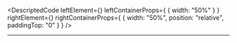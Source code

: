 
<DescriptedCode
  leftElement={<AssetApiDescLeft />}
  leftContainerProps={
    {
      width: "50%"
    }
  }
  rightElement={<AssetApiDescRight />}
  rightContainerProps={
    {
      width: "50%",
      position: "relative",
      paddingTop: "0"
    }
  }
/>

---
